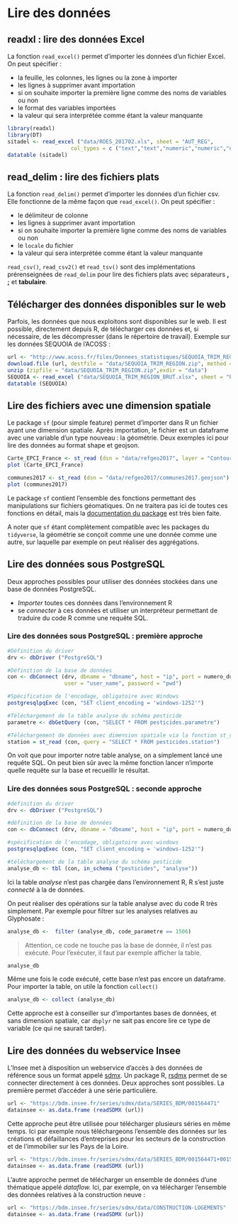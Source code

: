 # Lire des données

## readxl : lire des données Excel 
La fonction `read_excel()` permet d'importer les données d'un fichier Excel. On peut spécifier : 

- la feuille, les colonnes, les lignes ou la zone à importer
- les lignes à supprimer avant importation
- si on souhaite importer la première ligne comme des noms de variables ou non
- le format des variables importées
- la valeur qui sera interprétée comme étant la valeur manquante

```r
library(readxl)
library(DT)
sitadel <- read_excel ("data/ROES_201702.xls", sheet = "AUT_REG",
                    col_types = c ("text","text","numeric","numeric","numeric","numeric"))
datatable (sitadel)
```

## read_delim : lire des fichiers plats 

La fonction `read_delim()` permet d'importer les données d'un fichier csv. Elle fonctionne de la même façon que `read_excel()`. On peut spécifier : 

- le délimiteur de colonne
- les lignes à supprimer avant importation
- si on souhaite importer la première ligne comme des noms de variables ou non
- le `locale` du fichier
- la valeur qui sera interprétée comme étant la valeur manquante

`read_csv()`, `read_csv2()` et `read_tsv()` sont des implémentations prérenseignées de `read_delim` pour lire des fichiers plats avec séparateurs **,** **;** et **tabulaire**.

## Télécharger des données disponibles sur le web

Parfois, les données que nous exploitons sont disponibles sur le web.
Il est possible, directement depuis R, de télécharger ces données et, si nécessaire, de les décompresser (dans le répertoire de travail).
Exemple sur les données SEQUOIA de l'ACOSS :

```r
url <- "http://www.acoss.fr/files/Donnees_statistiques/SEQUOIA_TRIM_REGION.zip"
download.file (url, destfile = "data/SEQUOIA_TRIM_REGION.zip", method = "auto")
unzip (zipfile = "data/SEQUOIA_TRIM_REGION.zip",exdir = "data")
SEQUOIA <- read_excel ("data/SEQUOIA_TRIM_REGION_BRUT.xlsx", sheet = "PAYS_DE_LA_LOIRE")
datatable (SEQUOIA)
```

## Lire des fichiers avec une dimension spatiale

Le package `sf` (pour simple feature) permet d'importer dans R un fichier ayant une dimension spatiale. Après importation, le fichier est un dataframe avec une variable d'un type nouveau : la géométrie. Deux exemples ici pour lire des données au format shape et geojson.

```r
Carte_EPCI_France <- st_read (dsn = "data/refgeo2017", layer = "Contour_epci_2017_region")
plot (Carte_EPCI_France)

communes2017 <- st_read (dsn = "data/refgeo2017/communes2017.geojson")
plot (communes2017)
```

Le package `sf` contient l'ensemble des fonctions permettant des manipulations sur fichiers géomatiques.
On ne traitera pas ici de toutes ces fonctions en détail, mais la [documentation du package](https://r-spatial.github.io/sf/) est très bien faite.

A noter que `sf` étant complètement compatible avec les packages du `tidyverse`, la géométrie se conçoit comme une une donnée comme une autre, sur laquelle par exemple on peut réaliser des aggrégations.


## Lire des données sous PostgreSQL

Deux approches possibles pour utiliser des données stockées dans une base de données PostgreSQL. 

- *Importer* toutes ces données dans l'environnement R
- se *connecter* à ces données et utiliser un interpréteur permettant de traduire du code R comme une requête SQL. 

### Lire des données sous PostgreSQL : première approche

```r
#Définition du driver
drv <- dbDriver ("PostgreSQL") 

#Définition de la base de données
con <- dbConnect (drv, dbname = "dbname", host = "ip", port = numero_du_port,
                  user = "user_name", password = "pwd") 

#Spécification de l'encodage, obligatoire avec Windows
postgresqlpqExec (con, "SET client_encoding = 'windows-1252'") 

#Téléchargement de la table analyse du schéma pesticide
parametre <- dbGetQuery (con, "SELECT * FROM pesticides.parametre") 

#Téléchargement de données avec dimension spatiale via la fonction st_read du package simple feature
station = st_read (con, query = "SELECT * FROM pesticides.station")
```

On voit que pour importer notre table analyse, on a simplement lancé une requête SQL.
On peut bien sûr avec la même fonction lancer n'importe quelle requête sur la base et recueillir le résultat.

### Lire des données sous PostgreSQL : seconde approche

```r
#définition du driver
drv <- dbDriver ("PostgreSQL") 

#définition de la base de données
con <- dbConnect (drv, dbname = "dbname", host = "ip", port = numero_du_port, user = "user_name", password = "pwd") 

#spécification de l'encodage, obligatoire avec windows
postgresqlpqExec (con, "SET client_encoding = 'windows-1252'") 

#téléchargement de la table analyse du schéma pesticide
analyse_db <- tbl (con, in_schema ("pesticides", "analyse"))
```

Ici la table *analyse* n'est pas chargée dans l'environnement R, R s'est juste *connecté* à la de données.

On peut réaliser des opérations sur la table analyse avec du code R très simplement. Par exemple pour filtrer sur les analyses relatives au Glyphosate : 

```r
analyse_db <-  filter (analyse_db, code_parametre == 1506)
```

>Attention, ce code ne touche pas la base de donnée, il n'est pas exécuté.
>Pour l'exécuter, il faut par exemple afficher la table.

```r
analyse_db
```

Même une fois le code exécuté, cette base n'est pas encore un dataframe.
Pour importer la table, on utile la fonction `collect()`

```r
analyse_db <- collect (analyse_db)
```

Cette approche est à conseiller sur d'importantes bases de données, et sans dimension spatiale, car `dbplyr` ne sait pas encore lire ce type de variable (ce qui ne saurait tarder).

## Lire des données du webservice Insee

L'Insee met à disposition un webservice d'accès à des données de référence sous un format appelé [sdmx](https://sdmx.org/).
Un package R, [rsdmx](https://github.com/opensdmx/rsdmx) permet de se connecter directement à ces données. 
Deux approches sont possibles. La première permet d'accéder à une série particulière.

```r
url <- "https://bdm.insee.fr/series/sdmx/data/SERIES_BDM/001564471"
datainsee <- as.data.frame (readSDMX (url))
```

Cette approche peut être utilisée pour télécharger plusieurs séries en même temps. Ici par exemple nous téléchargeons l'ensemble des données sur les créations et défaillances d'entreprises pour les secteurs de la construction et de l'immobilier sur les Pays de la Loire.

```r
url <- "https://bdm.insee.fr/series/sdmx/data/SERIES_BDM/001564471+001564503+001564799+001564823+001582441+001582578+001582597+001582745+001656155+001656161+001655989+001655995"
datainsee <- as.data.frame (readSDMX (url))
```

L'autre approche permet de télécharger un ensemble de données d'une thématique appelé *dataflow.* Ici, par exemple, on va télécharger l'ensemble des données relatives à la construction neuve :

```r
url <- "https://bdm.insee.fr/series/sdmx/data/CONSTRUCTION-LOGEMENTS"
datainsee <- as.data.frame (readSDMX (url))
```
